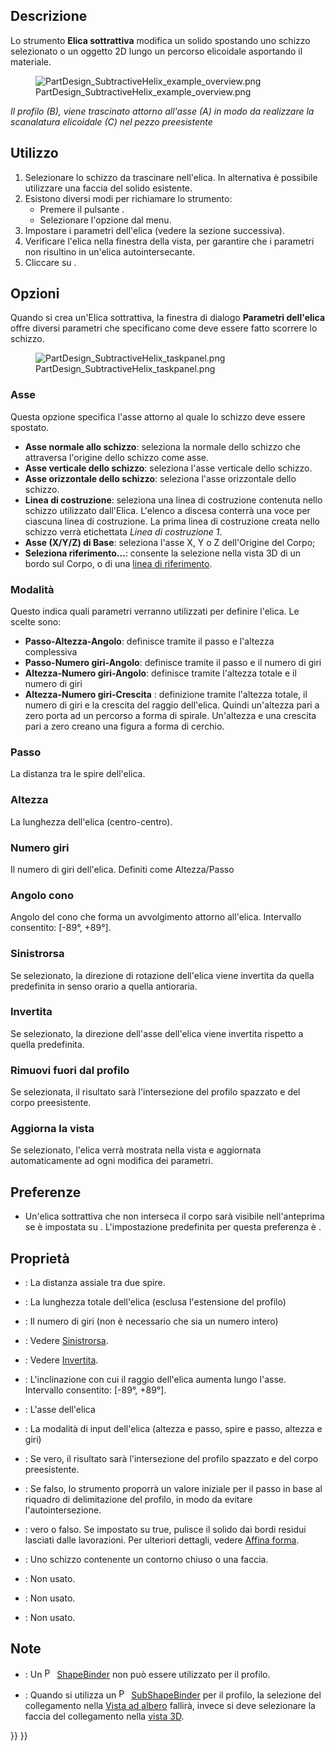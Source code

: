 <languages/>

{{Docnav/it
|[[PartDesign_SubtractivePipe/it|Sweep sottrattivo]]
|[[PartDesign_SubtractiveBox/it|Cubo sottrattivo]]
|[[PartDesign_Workbench/it|PartDesign]]
|IconL=PartDesign_SubtractivePipe.svg
|IconR=PartDesign_SubtractiveBox.svg
|IconC=Workbench_PartDesign.svg
}}

{{GuiCommand/it
|Name=PartDesign SubtractiveHelix
|Name/it=Elica sottrattiva
|MenuLocation=Part Design → Crea una funzione sottrattiva → Elica sottrattiva
|Workbenches=[[PartDesign_Workbench/it|PartDesign]]
|Version=0.19
|SeeAlso=[[PartDesign_AdditiveHelix/it|Elica additiva]]
}}

<span id="Description"></span>
== Descrizione ==

Lo strumento '''Elica sottrattiva''' modifica un solido spostando uno schizzo selezionato o un oggetto 2D lungo un percorso elicoidale asportando il materiale.

[[File:PartDesign_SubtractiveHelix_example_overview.png|none]]

''Il profilo (B), viene trascinato attorno all'asse (A) in modo da realizzare la scanalatura elicoidale (C) nel pezzo preesistente''

<span id="Usage"></span>
== Utilizzo ==

# Selezionare lo schizzo da trascinare nell'elica. In alternativa è possibile utilizzare una faccia del solido esistente.
# Esistono diversi modi per richiamare lo strumento:
#* Premere il pulsante {{Button|[[Image:PartDesign_SubtractiveHelix.svg|16px]] [[PartDesign_SubtractiveHelix/it|Elica sottrattiva]]}}.
#* Selezionare l'opzione {{MenuCommand|Part Design → Crea una funzione sottrattiva → [[Image:PartDesign_SubtractiveHelix.svg|16px]] Elica sottrattiva}} dal menu.
# Impostare i parametri dell'elica (vedere la sezione successiva).
# Verificare l'elica nella finestra della vista, per garantire che i parametri non risultino in un'elica autointersecante.
# Cliccare su {{Button|OK}}.

<span id="Options"></span>
== Opzioni ==

Quando si crea un'Elica sottrattiva, la finestra di dialogo '''Parametri dell'elica''' offre diversi parametri che specificano come deve essere fatto scorrere lo schizzo.

[[File:PartDesign_SubtractiveHelix_taskpanel.png|frame|left]]

<span id="Axis"></span>
=== Asse ===

Questa opzione specifica l'asse attorno al quale lo schizzo deve essere spostato.
* '''Asse normale allo schizzo''': seleziona la normale dello schizzo che attraversa l'origine dello schizzo come asse. {{Version/it|0.20}}
* '''Asse verticale dello schizzo''': seleziona l'asse verticale dello schizzo.
* '''Asse orizzontale dello schizzo''': seleziona l'asse orizzontale dello schizzo.
* '''Linea di costruzione''': seleziona una linea di costruzione contenuta nello schizzo utilizzato dall'Elica. L'elenco a discesa conterrà una voce per ciascuna linea di costruzione. La prima linea di costruzione creata nello schizzo verrà etichettata ''Linea di costruzione 1''.
* '''Asse (X/Y/Z) di Base''': seleziona l'asse X, Y o Z dell'Origine del Corpo;
* '''Seleziona riferimento...''': consente la selezione nella vista 3D di un bordo sul Corpo, o di una [[PartDesign_Line/it|linea di riferimento]].

<span id="Mode"></span>
=== Modalità ===

Questo indica quali parametri verranno utilizzati per definire l'elica. Le scelte sono:
* '''Passo-Altezza-Angolo''': definisce tramite il passo e l'altezza complessiva
* '''Passo-Numero giri-Angolo''': definisce tramite il passo e il numero di giri
* '''Altezza-Numero giri-Angolo''': definisce tramite l'altezza totale e il numero di giri
* '''Altezza-Numero giri-Crescita''' {{Version/it|0.20}}: definizione tramite l'altezza totale, il numero di giri e la crescita del raggio dell'elica. Quindi un'altezza pari a zero porta ad un percorso a forma di spirale. Un'altezza e una crescita pari a zero creano una figura a forma di cerchio.

<span id="Pitch"></span>
=== Passo ===

La distanza tra le spire dell'elica.

<span id="Height"></span>
=== Altezza ===

La lunghezza dell'elica (centro-centro).

<span id="Turns"></span>
=== Numero giri ===

Il numero di giri dell'elica. Definiti come Altezza/Passo

<span id="Cone_Angle"></span>
=== Angolo cono ===

Angolo del cono che forma un avvolgimento attorno all'elica. Intervallo consentito: [-89°, +89°].

<span id="Left_handed"></span>
=== Sinistrorsa ===

Se selezionato, la direzione di rotazione dell'elica viene invertita da quella predefinita in senso orario a quella antioraria.

<span id="Reversed"></span>
=== Invertita ===

Se selezionato, la direzione dell'asse dell'elica viene invertita rispetto a quella predefinita.

<span id="Remove_outside_of_profile"></span>
=== Rimuovi fuori dal profilo ===

Se selezionata, il risultato sarà l'intersezione del profilo spazzato e del corpo preesistente.

<span id="Update_view"></span>
=== Aggiorna la vista ===

Se selezionato, l'elica verrà mostrata nella vista e aggiornata automaticamente ad ogni modifica dei parametri. 

<span id="Preferences"></span>
== Preferenze ==

* Un'elica sottrattiva che non interseca il corpo sarà visibile nell'anteprima se {{MenuCommand|Strumenti → Modifica parametri... → BaseApp → Preferences → Mod → PartDesign → SubtractiveHelixPreview}} è impostata su {{TRUE}}. L'impostazione predefinita per questa preferenza è {{TRUE}}. {{Version/it|0.20}}

<span id="Properties"></span>
== Proprietà ==

* {{PropertyData|Pitch}}: La distanza assiale tra due spire.
* {{PropertyData|Height}}: La lunghezza totale dell'elica (esclusa l'estensione del profilo)
* {{PropertyData|Turns}}: Il numero di giri (non è necessario che sia un numero intero)
* {{PropertyData|Left Handed}}: Vedere [[#Sinistrorsa|Sinistrorsa]].
* {{PropertyData|Reversed}}: Vedere [[#Invertita|Invertita]].
* {{PropertyData|Angle}}: L'inclinazione con cui il raggio dell'elica aumenta lungo l'asse. Intervallo consentito: [-89°, +89°].
* {{PropertyData|Reference axis}}: L'asse dell'elica
* {{PropertyData|Mode}}: La modalità di input dell'elica (altezza e passo, spire e passo, altezza e giri)
* {{PropertyData|Outside}}: Se vero, il risultato sarà l'intersezione del profilo spazzato e del corpo preesistente.
* {{PropertyData|Has Been Edited}}: Se falso, lo strumento proporrà un valore iniziale per il passo in base al riquadro di delimitazione del profilo, in modo da evitare l'autointersezione.
* {{PropertyData|Refine}}: vero o falso. Se impostato su true, pulisce il solido dai bordi residui lasciati dalle lavorazioni. Per ulteriori dettagli, vedere [[Part_RefineShape/it|Affina forma]].
* {{PropertyData|Profile}}: Uno schizzo contenente un contorno chiuso o una faccia.
* {{PropertyData|Midplane}}: Non usato.
* {{PropertyData|Up to face}}: Non usato.
* {{PropertyData|Allow multiple face}}: Non usato.

<span id="Notes"></span>
== Note ==

* {{VersionMinus/it|0.21}}: Un [[File:PartDesign_ShapeBinder.svg|16px]] [[PartDesign_ShapeBinder/it|ShapeBinder]] non può essere utilizzato per il profilo.
* {{VersionMinus/it|0.21}}: Quando si utilizza un [[File:PartDesign_SubShapeBinder.svg|16px]] [[PartDesign_SubShapeBinder/it|SubShapeBinder]] per il profilo, la selezione del collegamento nella [[Tree_view/it|Vista ad albero]] fallirà, invece si deve selezionare la faccia del collegamento nella [[3D_view/it|vista 3D]].


{{Docnav/it
|[[PartDesign_SubtractivePipe/it|Sweep sottrattivo]]
|[[PartDesign_SubtractiveBox/it|Cubo sottrattivo]]
|[[PartDesign_Workbench/it|PartDesign]]
|IconL=PartDesign_SubtractivePipe.svg
|IconR=PartDesign_SubtractiveBox.svg
|IconC=Workbench_PartDesign.svg
}}

{{PartDesign Tools navi{{#translation:}}}}
{{Userdocnavi{{#translation:}}}}